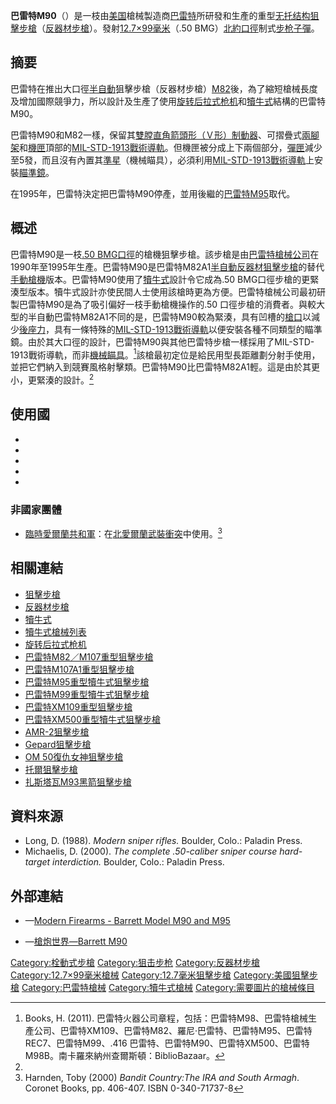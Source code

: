 {{更新|time=2022-02-05T14:26:23+00:00}}
{{noteTA
|G1=軍事
|G2=長度單位
|G3=Firearms
}}
{{Infobox Weapon
|name= 巴雷特M90重型狙擊步槍<br />{{Lang|en|Barrett M90}}
|image= 
|image_size= 300px
|caption= 
|origin= {{flagcountry|United States}}
|type= [[手動槍機|栓式]][[狙擊步槍|狙擊步槍]]、[[反器材步槍|反器材步槍]]
<!-- Type selection -->
|is_ranged= yes
|is_bladed= 
|is_explosive= 
|is_artillery= 
|is_vehicle= 
|is_missile= 
|is_UK= 
<!-- Service history -->
|service= 
|used_by= 參見[[#使用國|使用國]]
|wars= [[北愛爾蘭問題|北愛爾蘭問題]]
<!-- Production history -->
|designer= [[巴雷特槍械公司|巴雷特]]
|design_date= 1990年
|manufacturer= 巴雷特
|unit_cost= 
|production_date= 1990—1995年
|number= 
|variants= [[巴雷特M95狙擊步槍|巴雷特M95]]
<!-- General specifications -->
|spec_label=
|weight= 空槍、無瞄準鏡：9.98[[千克|千克]]（22[[磅|磅]]）
|length= 1,143[[毫米|毫米]]（45[[英寸|英寸]]）
|part_length= 737毫米（29英吋）
|width= 
|height= 
|diameter= 
|crew= 
<!-- Ranged weapon specifications --> 
|cartridge= [[12.7×99mm_NATO|12.7×99毫米北約口徑]]（.50 BMG）
|caliber= 12.7毫米（0.5英吋）
|action= [[手動槍機|旋转后拉式枪机]]
|mode= {{Link-en|連發步槍|repeating rifle|連發}}
|rate= 
|velocity= [[12.7×99mm_NATO#種類|M33式普通FMJ彈]]：854[[米每秒|米／秒]]（2,799[[英尺每秒|英尺／秒]]）
|energy= 
|range= 約1,800[[米_(单位)|公尺]]（1,968.5[[码|码]]，5,905.51[[英尺|英尺]]，1.12[[英里|英里]]）
|max_range= 6,800公尺（7,436.57码，22,309.71英尺，4.26英里）
|feed= 5發可拆卸式[[彈匣|彈匣]]
|sights= [[機匣|機匣]]頂部的[[皮卡汀尼導軌|MIL-STD-1913戰術導軌]]上安裝日間／夜間[[瞄準鏡|光學狙擊鏡]]、[[紅點鏡|紅點鏡／反射式瞄準鏡]]、[[全像武器照準器|全息瞄準鏡]]、[[夜視鏡|夜視鏡]]或[[熱成像儀|熱成像儀]]（可拆卸）
<!-- 火炮規格 -->
|breech= 
|recoil= 
|carriage= 
|elevation= 
|traverse= 
<!-- 刃器規格 --> 
|blade_type= 
|hilt_type= 
|sheath_type= 
|head_type= 
|haft_type= 
<!-- 爆炸物內填炸藥規格 --> 
|filling= 
|filling_weight= 
|detonation= 
|yield= 
<!-- 車輛/飛彈 規格 -->
|armour= 
|primary_armament= 
|secondary_arament= 
|engine= 
|engine_power= 
|transmission= 
|payload_capacity= 
|fuel_capacity= 
|pw_ratio= 
|suspension= 
|clearance= 
|vehicle_range= 
|speed= 
|guidance= 
|steering= 
<!-- Missiles only -->
|wingspan= 
|propellant= 
|ceiling= 
|altitude= 
|depth= 
|boost= 
|accuracy= 
|launch_platform= 
|transport= 
}}

'''巴雷特M90'''（{{Lang-en|'''Barrett Model 90'''}}）是一枝由[[美国|美国]]槍械製造商[[巴雷特槍械公司|巴雷特]]所研發和生產的重型[[犢牛式_(槍械)|无托结构]][[狙击步枪|狙擊步槍]]（[[反器材步槍|反器材步槍]]）。發射[[12.7×99mm_NATO|12.7×99毫米]]（.50 BMG）[[北大西洋公约组织|北約]][[口徑|口徑]]制式[[步枪|步枪]][[子彈|子彈]]。

== 摘要 ==
巴雷特在推出大口徑[[半自动步枪|半自動]]狙擊步槍（反器材步槍）[[巴雷特M82狙擊步槍|M82]]後，為了縮短槍械長度及增加國際競爭力，所以設計及生產了使用[[手動槍機|旋转后拉式枪机]]和[[犢牛式_(槍械)|犢牛式]]結構的巴雷特M90。

巴雷特M90和M82一樣，保留其[[砲口制動器|雙膛直角箭頭形（Ｖ形）制動器]]、可摺疊式[[兩腳架|兩腳架]]和[[机匣|機匣]]頂部的[[皮卡汀尼導軌|MIL-STD-1913戰術導軌]]。但機匣被分成上下兩個部分，[[彈匣|彈匣]]減少至5發，而且沒有內置其[[照準器|準星]]（機械瞄具），必須利用[[皮卡汀尼導軌|MIL-STD-1913戰術導軌]]上安裝[[瞄准镜|瞄準鏡]]。

在1995年，巴雷特決定把巴雷特M90停產，並用後繼的[[巴雷特M95狙擊步槍|巴雷特M95]]取代。

== 概述 ==
巴雷特M90是一枝[[.50_BMG|.50 BMG]][[口徑|口徑]]的槍機狙擊步槍。該步槍是由[[巴雷特槍械公司|巴雷特槍械公司]]在1990年至1995年生產。巴雷特M90是巴雷特M82A1[[半自动步枪|半自動]][[反器材步槍|反器材]][[狙击步枪|狙擊步槍]]的替代[[手動槍機|手動槍機]]版本。巴雷特M90使用了[[犢牛式_(槍械)|犢牛式]]設計令它成為.50 BMG口徑步槍的更緊湊型版本。犢牛式設計亦使民間人士使用該槍時更為方便。巴雷特槍械公司最初研製巴雷特M90是為了吸引偏好一枝手動槍機操作的.50 口徑步槍的消費者。與較大型的半自動巴雷特M82A1不同的是，巴雷特M90較為緊湊，具有凹槽的[[枪口|槍口]]以減少[[後座力|後座力]]，具有一條特殊的[[皮卡汀尼導軌|MIL-STD-1913戰術導軌]]以便安裝各種不同類型的瞄準鏡。由於其大口徑的設計，巴雷特M90與其他巴雷特步槍一樣採用了MIL-STD-1913戰術導軌，而非[[機械瞄具|機械瞄具]]。<ref name="Books">Books, H. (2011).  巴雷特火器公司章程，包括：巴雷特M98、巴雷特槍械生產公司、巴雷特XM109、巴雷特M82、羅尼·巴雷特、巴雷特M95、巴雷特REC7、巴雷特M99、.416 巴雷特、巴雷特M90、巴雷特XM500、巴雷特M98B。南卡羅來納州查爾斯頓：BiblioBazaar。</ref>該槍最初定位是給民用型長距離劃分射手使用，並把它們納入到競賽風格射擊類。巴雷特M90比巴雷特M82A1輕。這是由於其更小，更緊湊的設計。<ref name="Books"/>

== 使用國 ==
* {{flagcountry|Croatia}}
* {{flagcountry|El Salvador}}
* {{flagcountry|Finland}}
* {{flagcountry|Philippines}}
* {{flagcountry|Spain}}

===非國家團體===
*[[臨時愛爾蘭共和軍|臨時愛爾蘭共和軍]]：在[[北愛爾蘭問題|北愛爾蘭武裝衝突]]中使用。<ref>Harnden, Toby (2000) ''Bandit Country:The IRA and South Armagh''. Coronet Books, pp. 406-407. ISBN 0-340-71737-8</ref>

== 相關連結 ==
{{div col|cols=2}}
* [[狙擊步槍|狙擊步槍]]
* [[反器材步槍|反器材步槍]]
* [[犢牛式_(槍械)|犢牛式]]
* [[犢牛式槍械列表|犢牛式槍械列表]]
* [[手動槍機|旋转后拉式枪机]]
* [[巴雷特M82狙擊步槍|巴雷特M82／M107重型狙擊步槍]]
* [[巴雷特M107A1狙擊步槍|巴雷特M107A1重型狙擊步槍]]
* [[巴雷特M95狙擊步槍|巴雷特M95重型犢牛式狙擊步槍]]
* [[巴雷特M99狙击步枪|巴雷特M99重型犢牛式狙擊步槍]]
* [[巴雷特XM109狙擊榴彈發射器|巴雷特XM109重型狙擊步槍]]
* [[巴雷特XM500狙擊步槍|巴雷特XM500重型犢牛式狙擊步槍]]
* [[AMR-2狙擊步槍|AMR-2狙擊步槍]]
* [[Gepard狙擊步槍|Gepard狙擊步槍]]
* [[OM_50復仇女神狙擊步槍|OM 50復仇女神狙擊步槍]]
* [[托爾狙擊步槍|托爾狙擊步槍]]
* [[扎斯塔瓦M93黑箭狙擊步槍|扎斯塔瓦M93黑箭狙擊步槍]]
{{div col end}}

== 資料來源 ==
<div class="references-small">
<references />
* Long, D. (1988). ''Modern sniper rifles.'' Boulder, Colo.: Paladin Press.
* Michaelis, D. (2000). ''The complete .50-caliber sniper course hard-target interdiction.'' Boulder, Colo.: Paladin Press.
</div>

== 外部連結 ==
* {{en icon}}—[http://world.guns.ru/sniper/large-caliber-sniper-rifles/usa/barrett-m90-and-m95-e.html Modern Firearms - Barrett Model M90 and M95] {{Wayback|url=http://world.guns.ru/sniper/large-caliber-sniper-rifles/usa/barrett-m90-and-m95-e.html |date=20160826224539 }}
* {{zh-hans icon}}—[http://pewpewpew.work/usa/barrett/m90/m90.htm 槍炮世界—Barrett M90] {{Wayback|url=http://pewpewpew.work/usa/barrett/m90/m90.htm |date=20200221141406 }}

{{巴雷特槍械}}
{{犢牛式槍械}}

[[Category:栓動式步槍|Category:栓動式步槍]]
[[Category:狙击步枪|Category:狙击步枪]]
[[Category:反器材步槍|Category:反器材步槍]]
[[Category:12.7×99毫米槍械|Category:12.7×99毫米槍械]]
[[Category:12.7毫米狙擊步槍|Category:12.7毫米狙擊步槍]]
[[Category:美國狙擊步槍|Category:美國狙擊步槍]]
[[Category:巴雷特槍械|Category:巴雷特槍械]]
[[Category:犢牛式槍械|Category:犢牛式槍械]]
[[Category:需要圖片的槍械條目|Category:需要圖片的槍械條目]]